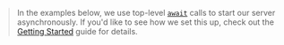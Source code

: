 > In the examples below, we use top-level [`await`](https://developer.mozilla.org/en-US/docs/Web/JavaScript/Reference/Statements/async_function) calls to start our server asynchronously. If you'd like to see how we set this up, check out the [Getting Started](/apollo-server/getting-started#step-2-install-dependencies) guide for details.

